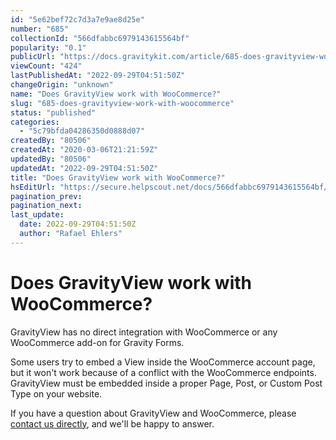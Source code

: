 ```yaml
---
id: "5e62bef72c7d3a7e9ae8d25e"
number: "685"
collectionId: "566dfabbc6979143615564bf"
popularity: "0.1"
publicUrl: "https://docs.gravitykit.com/article/685-does-gravityview-work-with-woocommerce"
viewCount: "424"
lastPublishedAt: "2022-09-29T04:51:50Z"
changeOrigin: "unknown"
name: "Does GravityView work with WooCommerce?"
slug: "685-does-gravityview-work-with-woocommerce"
status: "published"
categories: 
  - "5c79bfda04286350d0888d07"
createdBy: "80506"
createdAt: "2020-03-06T21:21:59Z"
updatedBy: "80506"
updatedAt: "2022-09-29T04:51:50Z"
title: "Does GravityView work with WooCommerce?"
hsEditUrl: "https://secure.helpscout.net/docs/566dfabbc6979143615564bf/article/5e62bef72c7d3a7e9ae8d25e"
pagination_prev: 
pagination_next: 
last_update:
  date: 2022-09-29T04:51:50Z
  author: "Rafael Ehlers"
---
```


# Does GravityView work with WooCommerce?

GravityView has no direct integration with WooCommerce or any WooCommerce add-on for Gravity Forms.

Some users try to embed a View inside the WooCommerce account page, but it won't work because of a conflict with the WooCommerce endpoints. GravityView must be embedded inside a proper Page, Post, or Custom Post Type on your website.

If you have a question about GravityView and WooCommerce, please [contact us directly](https://www.gravitykit.com/support/), and we'll be happy to answer.